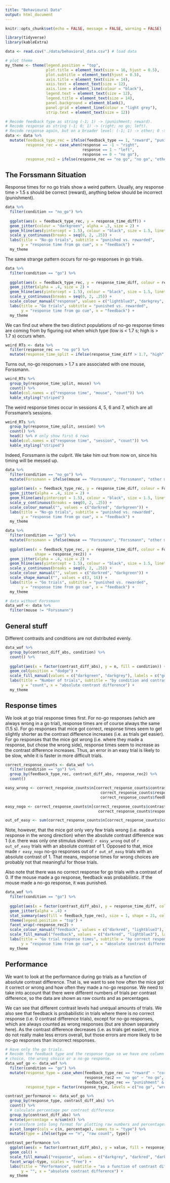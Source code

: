 ```yaml
---
title: "Behavioural Data"
output: html_document
---
```


```r
knitr::opts_chunk$set(echo = FALSE, message = FALSE, warning = FALSE)

library(tidyverse)
library(kableExtra)

data <- read.csv("./data/behavioral_data.csv") # load data

# plot theme
my_theme <- theme(legend.position = "top", 
                  plot.title = element_text(size = 16, hjust = 0.5),
                  plot.subtitle = element_text(hjust = 0.5),
                  axis.title = element_text(size = 14),
                  axis.text = element_text(size = 12),
                  axis.line = element_line(colour = "black"),
                  legend.text = element_text(size = 12), 
                  legend.title = element_text(size = 14),
                  panel.background = element_blank(),
                  panel.grid = element_line(colour = "light grey"),
                  strip.text = element_text(size = 12))
```

```r
# Recode feedback type as string (-1; 1) -> (punishment; reward).
# Recode response as string (-1; 0; 1) -> (right; no go; left).
# Recode response again, but on a broader level: (-1; 1) -> other; 0 -> no go
data <- data %>% 
  mutate(feedback_type_rec = ifelse(feedback_type == 1, "reward", "punishment"),
         response_rec = case_when(response == -1 ~ "right",
                                  response == 1 ~ "left",
                                  response == 0 ~ "no go"),
         response_rec2 = ifelse(response_rec == "no go", "no go", "other"))
```


## The Forssmann Situation

Response times for no go trials show a weird pattern. Usually, any response time > 1.5 s should be correct (reward), anything below should be incorrect (punishment).

```r
data %>% 
  filter(condition == "no_go") %>% 
  
  ggplot(aes(x = feedback_type_rec, y = response_time_diff)) +
  geom_jitter(colour = "darkgreen", alpha = .3, size = 2) +
  geom_hline(aes(yintercept = 1.5), colour = "black", size = 1.5, linetype = "dashed") +
  scale_y_continuous(breaks = seq(0, 2, .25)) +
  labs(title = "No-go trials", subtitle = "punished vs. rewarded",
       y = "response time from go cue", x = "feedback") +
  my_theme
```

The same strange pattern occurs for no-go responses in go trials.

```r
data %>% 
  filter(condition == "go") %>% 
  
  ggplot(aes(x = feedback_type_rec, y = response_time_diff, colour = response_rec)) +
  geom_jitter(alpha = .4, size = 2) +
  geom_hline(aes(yintercept = 1.5), colour = "black", size = 1.5, linetype = "dashed") +
  scale_y_continuous(breaks = seq(0, 2, .25)) +
  scale_colour_manual("response", values = c("lightblue3", "darkgrey", "darkred")) +
  labs(title = "Go trials", subtitle = "punished vs. rewarded",
       y = "response time from go cue", x = "feedback") +
  my_theme
```

We can find out where the two distinct populations of no-go response times are coming from by figuring out when which type (low is < 1.7 s; high is > 1.7 s) occurs when.

```r
weird_RTs <- data %>% 
  filter(response_rec == "no go") %>% 
  mutate(response_time_split = ifelse(response_time_diff > 1.7, "high", "low"))
```

Turns out, no-go responses > 1.7 s are associated with one mouse, Forssmann.

```r
weird_RTs %>% 
  group_by(response_time_split, mouse) %>%
  count() %>% 
  kable(col.names = c("response time", "mouse", "count")) %>% 
  kable_styling("striped")
```

The weird response times occur in sessions 4, 5, 6 and 7, which are all Forssmann's sessions.

```r
weird_RTs %>% 
  group_by(response_time_split, session) %>%
  count() %>% 
  head() %>% # only show first 6 rows
  kable(col.names = c("response time", "session", "count")) %>% 
  kable_styling("striped")
```

Indeed, Forssmann is the culprit. We take him out from now on, since his timing will be messed up.

```r
data %>% 
  filter(condition == "no_go") %>% 
  mutate(Forssmann = ifelse(mouse == "Forssmann", "Forssmann", "other mice")) %>% 
  
  ggplot(aes(x = feedback_type_rec, y = response_time_diff, colour = Forssmann)) +
  geom_jitter(alpha = .4, size = 2) +
  geom_hline(aes(yintercept = 1.5), colour = "black", size = 1.5, linetype = "dashed") +
  scale_y_continuous(breaks = seq(0, 2, .25)) +
  scale_colour_manual("", values = c("darkred", "darkgreen")) +
  labs(title = "No-go trials", subtitle = "punished vs. rewarded",
       y = "response time from go cue", x = "feedback") +
  my_theme
```

```r
data %>% 
  filter(condition == "go") %>% 
  mutate(Forssmann = ifelse(mouse == "Forssmann", "Forssmann", "other mice")) %>% 
  
  ggplot(aes(x = feedback_type_rec, y = response_time_diff, colour = Forssmann,
             shape = response_rec2)) +
  geom_jitter(alpha = .4, size = 2) +
  geom_hline(aes(yintercept = 1.5), colour = "black", size = 1.5, linetype = "dashed") +
  scale_y_continuous(breaks = seq(0, 2, .25)) +
  scale_colour_manual("", values = c("darkred", "darkgreen")) +
  scale_shape_manual("", values = c(3, 16)) +
  labs(title = "Go trials", subtitle = "punished vs. rewarded",
       y = "response time from go cue", x = "feedback") +
  my_theme
```

```r
# data without Forssmann
data_wof <- data %>% 
  filter(mouse != "Forssmann")
```

## General stuff

Different contrasts and conditions are not distributed evenly.

```r
data_wof %>% 
  group_by(contrast_diff_abs, condition) %>% 
  count() %>% 
  
  ggplot(aes(x = factor(contrast_diff_abs), y = n, fill = condition)) +
  geom_col(position = "dodge") +
  scale_fill_manual(values = c("darkgreen", "darkgrey"), labels = c("go", "no go")) +
  labs(title = "Number of trials", subtitle = "by condition and contrast difference",
       y = "count", x = "absolute contrast difference") +
  my_theme
```

## Response times

We look at go trial response times first. For no-go responses (which are always wrong in a go trial), response times are of course always the same (1.5 s). For go responses that mice got correct, response times seem to get slightly shorter as the contrast difference increases (i.e. as trials get easier). For go responses that the mice got wrong (i.e. where they made a response, but chose the wrong side), response times seem to increase as the contrast difference increases. Thus, an error in an easy trial is likely to be slow, while it is faster in more difficult trials.

```r
correct_response_counts <- data_wof %>% 
  filter(condition == "go") %>%
  group_by(feedback_type_rec, contrast_diff_abs, response_rec2) %>% 
  count()

easy_wrong <- correct_response_counts$n[correct_response_counts$contrast_diff_abs == 1 & 
                                          correct_response_counts$response_rec2 == "other" &
                                          correct_response_counts$feedback_type_rec == "punishment"]

easy_nogo <- correct_response_counts$n[correct_response_counts$contrast_diff_abs == 1 & 
                                         correct_response_counts$response_rec2 == "no go"]

out_of_easy <- sum(correct_response_counts$n[correct_response_counts$contrast_diff_abs == 1])
```

Note, however, that the mice got only very few trials wrong (i.e. made a response in the wrong direction) when the absolute contrast difference was 1 (i.e. there was only one stimulus shown): `r easy_wrong` out of `r out_of_easy` trials with an absolute contrast of 1. Opposed to that, mice made `r easy_nogo` no-go responses out of `r out_of_easy` trials with an absolute contrast of 1. That means, response times for wrong choices are probably not that meaningful for those trials.

Also note that there was no correct response for go trials with a contrast of 0. If the mouse made a go response, feedback was probabilistic. If the mouse made a no-go response, it was punished.

```r
data_wof %>% 
  filter(condition == "go") %>% 
  
  ggplot(aes(x = factor(contrast_diff_abs), y = response_time_diff, colour = feedback_type_rec)) +
  geom_jitter(alpha = .4) +
  stat_summary(aes(fill = feedback_type_rec), size = 1, shape = 21, colour = "black") +
  theme(legend.position = "top") +
  facet_wrap(~response_rec2) +
  scale_colour_manual("feedback", values = c("darkred", "lightblue3"), labels = c("wrong", "correct")) +
  scale_fill_manual("feedback", values = c("darkred", "lightblue3"), labels = c("wrong", "correct")) +
  labs(title = "Go trial response times", subtitle = "by correct response and contrast difference",
       y = "response time from go cue", x = "absolute contrast difference") +
  my_theme
```

## Performance

We want to look at the performance during go trials as a function of absolute contrast difference. That is, we want to see how often the mice got it correct or wrong and how often they made a no-go response. We need to take into account that there were different numbers of trials per contrast difference, so the data are shown as raw counts and as percentages.

We can see that different contrast levels had unequal amounts of trials. We also see that feedback is probabilistic in trials where there is no correct response (i.e. 0 contrast difference trials), except for no-go responses, which are always counted as wrong responses (but are shown separately here). As the contrast difference decreases (i.e. as trials get easier), mice do not really make less errors overall, but those errors are more likely to be no-go responses than incorrect responses.

```r
# Have only the go trials.
# Recode the feedback type and the response type so we have one column that codes whether the mice made the correct
# choice, the wrong choice or a no-go response.
data_wof_go <- data_wof %>%
  filter(condition == "go") %>% 
  mutate(response_type = case_when(feedback_type_rec == "reward" ~ "correct",
                                   response_rec2 == "no go" ~ "no go",
                                   feedback_type_rec == "punishment" & response_rec2 == "other" ~ "wrong"),
         response_type = factor(response_type, levels = c("no go", "wrong", "correct")))
```

```r
contrast_performance <- data_wof_go %>% 
  group_by(response_type, contrast_diff_abs) %>% 
  count() %>% 
  # calculate percentage per contrast difference
  group_by(contrast_diff_abs) %>% 
  mutate(percentage = n/sum(n)) %>% 
  # transform into long format for plotting raw numbers and percentages as facets
  pivot_longer(cols = c(n, percentage), names_to = "type") %>% 
  mutate(type = ifelse(type == "n", "raw count", type))
```

```r
contrast_performance %>% 
  ggplot(aes(x = factor(contrast_diff_abs), y = value, fill = response_type)) +
  geom_col() +
  scale_fill_manual("response", values = c("darkgrey", "darkred", "darkgreen")) +
  facet_wrap(~type, scales = "free") +
  labs(title = "Performance", subtitle = "as a function of contrast difference",
       y = "", x = "absolute contrast difference") +
  my_theme
```

